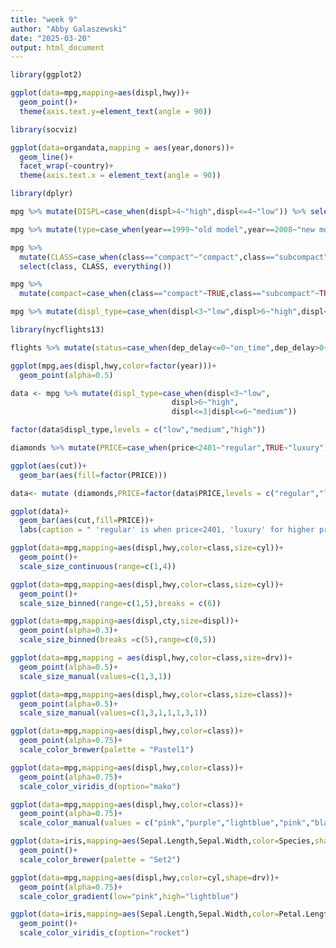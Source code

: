 ```yaml
---
title: "week 9"
author: "Abby Galaszewski"
date: "2025-03-20"
output: html_document
---
```


```r
library(ggplot2)

ggplot(data=mpg,mapping=aes(displ,hwy))+
  geom_point()+
  theme(axis.text.y=element_text(angle = 90))
```
```r
library(socviz)

ggplot(data=organdata,mapping = aes(year,donors))+
  geom_line()+
  facet_wrap(~country)+
  theme(axis.text.x = element_text(angle = 90))
```
```r
library(dplyr)

mpg %>% mutate(DISPL=case_when(displ>4~"high",displ<=4~"low")) %>% select(DISPL,everything())
```
```r
mpg %>% mutate(type=case_when(year==1999~"old model",year==2008~"new model")) %>% select(type,everything())
```
```r
mpg %>% 
  mutate(CLASS=case_when(class=="compact"~"compact",class=="subcompact"~"compact",TRUE~"not compact")) %>% 
  select(class, CLASS, everything())
```
```r
mpg %>%
  mutate(compact=case_when(class=="compact"~TRUE,class=="subcompact"~TRUE,TRUE~FALSE)) %>% select(compact,everything())
```
```r
mpg %>% mutate(displ_type=case_when(displ<3~"low",displ>6~"high",displ<=3|displ<=6~"medium")) %>% select(displ_type,everything())
```
```r
library(nycflights13)

flights %>% mutate(status=case_when(dep_delay<=0~"on_time",dep_delay>0~"delayed",TRUE~"canceled")) %>% select(status,everything())
```
```r
ggplot(mpg,aes(displ,hwy,color=factor(year)))+
  geom_point(alpha=0.5)
```
```r
data <- mpg %>% mutate(displ_type=case_when(displ<3~"low",
                                    displ>6~"high",
                                    displ<=3|displ<=6~"medium")) 

factor(data$displ_type,levels = c("low","medium","high"))
```
```r
diamonds %>% mutate(PRICE=case_when(price<2401~"regular",TRUE~"luxury"))%>%

ggplot(aes(cut))+
  geom_bar(aes(fill=factor(PRICE)))

data<- mutate (diamonds,PRICE=factor(data$PRICE,levels = c("regular","luxury"),ordered=TRUE))

ggplot(data)+
  geom_bar(aes(cut,fill=PRICE))+
  labs(caption = " 'regular' is when price<2401, 'luxury' for higher prices.")
```
```r
ggplot(data=mpg,mapping=aes(displ,hwy,color=class,size=cyl))+
  geom_point()+
  scale_size_continuous(range=c(1,4))
```
```r
ggplot(data=mpg,mapping=aes(displ,hwy,color=class,size=cyl))+
  geom_point()+
  scale_size_binned(range=c(1,5),breaks = c(6))
```
```r
ggplot(data=mpg,mapping=aes(displ,cty,size=displ))+
  geom_point(alpha=0.3)+
  scale_size_binned(breaks =c(5),range=c(0,5))
```
```r
ggplot(data=mpg,mapping = aes(displ,hwy,color=class,size=drv))+
  geom_point(alpha=0.5)+
  scale_size_manual(values=c(1,3,1))
```
```r
ggplot(data=mpg,mapping=aes(displ,hwy,color=class,size=class))+
  geom_point(alpha=0.5)+
  scale_size_manual(values=c(1,3,1,1,1,3,1))
```
```r
ggplot(data=mpg,mapping=aes(displ,hwy,color=class))+
  geom_point(alpha=0.75)+
  scale_color_brewer(palette = "Pastel1")
```
```r
ggplot(data=mpg,mapping=aes(displ,hwy,color=class))+
  geom_point(alpha=0.75)+
  scale_color_viridis_d(option="mako")
```
```r
ggplot(data=mpg,mapping=aes(displ,hwy,color=class))+
  geom_point(alpha=0.75)+
  scale_color_manual(values = c("pink","purple","lightblue","pink","black","purple","blue"))

```
```r
ggplot(data=iris,mapping=aes(Sepal.Length,Sepal.Width,color=Species,shape=Species))+
  geom_point()+
  scale_color_brewer(palette = "Set2")
```
```r
ggplot(data=mpg,mapping=aes(displ,hwy,color=cyl,shape=drv))+
  geom_point(alpha=0.75)+
  scale_color_gradient(low="pink",high="lightblue")
```
```r
ggplot(data=iris,mapping=aes(Sepal.Length,Sepal.Width,color=Petal.Length))+
  geom_point()+
  scale_color_viridis_c(option="rocket")
```


